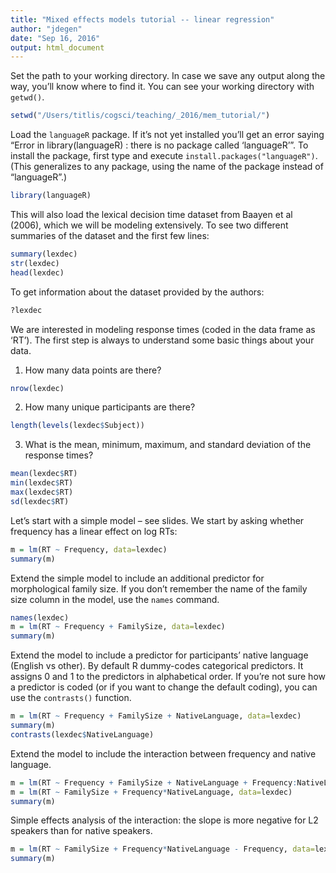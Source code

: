 ```yaml
---
title: "Mixed effects models tutorial -- linear regression"
author: "jdegen"
date: "Sep 16, 2016"
output: html_document
---
```


Set the path to your working directory. In case we save any output along the way, you'll know where to find it. You can see your working directory with `getwd()`.

```r
setwd("/Users/titlis/cogsci/teaching/_2016/mem_tutorial/")
```
  
Load the `languageR` package. If it's not yet installed you'll get an error saying "Error in library(languageR) : there is no package called ‘languageR’". To install the package, first type and execute `install.packages("languageR")`. (This generalizes to any package, using the name of the package instead of "languageR".)

```r
library(languageR)
```

This will also load the lexical decision time dataset from Baayen et al (2006), which we will be modeling extensively. To see two different summaries of the dataset and the first few lines:

```r
summary(lexdec)
str(lexdec)
head(lexdec)
```

To get information about the dataset provided by the authors:
```r
?lexdec
```

We are interested in modeling response times (coded in the data frame as 'RT'). The first step is always to understand some basic things about your data.

1. How many data points are there?

```r
nrow(lexdec)
```

2. How many unique participants are there?

```r
length(levels(lexdec$Subject))
```

3. What is the mean, minimum, maximum, and standard deviation of the response times?

```r
mean(lexdec$RT)
min(lexdec$RT)
max(lexdec$RT)
sd(lexdec$RT)
```

Let's start with a simple model -- see slides. 
We start by asking whether frequency has a linear effect on log RTs:

```r
m = lm(RT ~ Frequency, data=lexdec)
summary(m)
```

Extend the simple model to include an additional predictor for morphological family size. If you don't remember the name of the family size column in the model, use the `names` command.

```r
names(lexdec)
m = lm(RT ~ Frequency + FamilySize, data=lexdec)
summary(m)
```

Extend the model to include a predictor for participants’ native language (English vs other). By default R dummy-codes categorical predictors. It assigns 0 and 1 to the predictors in alphabetical order. If you're not sure how a predictor is coded (or if you want to change the default coding), you can use the `contrasts()` function.

```r
m = lm(RT ~ Frequency + FamilySize + NativeLanguage, data=lexdec)
summary(m)
contrasts(lexdec$NativeLanguage)
```

Extend the model to include the interaction between frequency and native language.

```r
m = lm(RT ~ Frequency + FamilySize + NativeLanguage + Frequency:NativeLanguage, data=lexdec)
m = lm(RT ~ FamilySize + Frequency*NativeLanguage, data=lexdec)
summary(m)
```

Simple effects analysis of the interaction: the slope is more negative for L2 speakers than for native speakers.

```r
m = lm(RT ~ FamilySize + Frequency*NativeLanguage - Frequency, data=lexdec)
summary(m)
```
